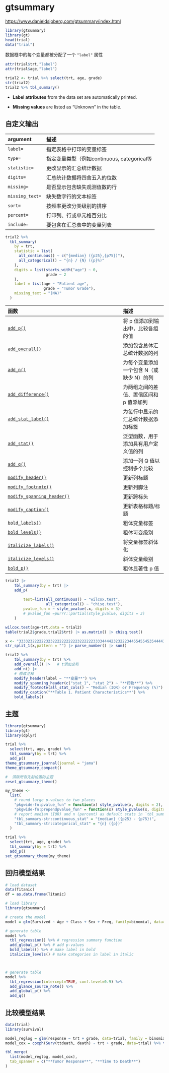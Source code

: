 # gtsummary

<https://www.danieldsjoberg.com/gtsummary/index.html>

```r
library(gtsummary)
library(gt)
head(trial)
data("trial")
```

数据框中的每个变量都被分配了一个 `"label"` 属性

```r
attr(trial$trt,"label")
attr(trial$age,"label")
```

```r
trial2 <- trial %>% select(trt, age, grade)
str(trial2)
trial2 %>% tbl_summary()
```

-   **Label attributes** from the data set are automatically printed.

-   **Missing values** are listed as “Unknown” in the table.

## 自定义输出

| argument        | 描述                                        |
|:----------------|:--------------------------------------------|
| `label=`        | 指定表格中打印的变量标签                    |
| `type=`         | 指定变量类型（例如continuous, categorical等 |
| `statistic=`    | 更改显示的汇总统计数据                      |
| `digits=`       | 汇总统计数据将四舍五入的位数                |
| `missing=`      | 是否显示包含缺失观测值数的行                |
| `missing_text=` | 缺失数字行的文本标签                        |
| `sort=`         | 按频率更改分类级别的排序                    |
| `percent=`      | 打印列、行或单元格百分比                    |
| `include=`      | 要包含在汇总表中的变量列表                  |

```r
trial2 %>%
  tbl_summary(
    by = trt,
    statistic = list(
      all_continuous() ~ c("{median} ({p25},{p75})"),
      all_categorical() ~ "{n} / {N} ({p}%)"
    ),
    digits = list(starts_with("age") ~ 0,
                  grade ~ 2
    ),
    label = list(age ~ "Patient age",
                 grade ~ "Tumor Grade"),
    missing_text = "(NA)"
  )
```

| 函数                                                                                                         | 描述                                     |
|:-------------------------------------------------------------------------------------------------------------|:-----------------------------------------|
| [`add_p()`](https://www.danieldsjoberg.com/gtsummary/reference/add_p.html)                                   | 将 p 值添加到输出中，比较各组的值        |
| [`add_overall()`](https://www.danieldsjoberg.com/gtsummary/reference/add_overall.html)                       | 添加包含总体汇总统计数据的列             |
| [`add_n()`](https://www.danieldsjoberg.com/gtsummary/reference/add_n.html)                                   | 为每个变量添加一个包含 N（或缺少 N）的列 |
| [`add_difference()`](https://www.danieldsjoberg.com/gtsummary/reference/add_difference.html)                 | 为两组之间的差值、置信区间和 p 值添加列  |
| [`add_stat_label()`](https://www.danieldsjoberg.com/gtsummary/reference/add_stat_label.html)                 | 为每行中显示的汇总统计数据添加标签       |
| [`add_stat()`](https://www.danieldsjoberg.com/gtsummary/reference/add_stat.html)                             | 泛型函数，用于添加具有用户定义值的列     |
| [`add_q()`](https://www.danieldsjoberg.com/gtsummary/reference/add_q.html)                                   | 添加一列 Q 值以控制多个比较              |
| [`modify_header()`](https://www.danieldsjoberg.com/gtsummary/reference/modify.html)                          | 更新列标题                               |
| [`modify_footnote()`](https://www.danieldsjoberg.com/gtsummary/reference/modify.html)                        | 更新列脚注                               |
| [`modify_spanning_header()`](https://www.danieldsjoberg.com/gtsummary/reference/modify.html)                 | 更新跨标头                               |
| [`modify_caption()`](https://www.danieldsjoberg.com/gtsummary/reference/modify.html)                         | 更新表格标题/标题                        |
| [`bold_labels()`](https://www.danieldsjoberg.com/gtsummary/reference/bold_italicize_labels_levels.html)      | 粗体变量标签                             |
| [`bold_levels()`](https://www.danieldsjoberg.com/gtsummary/reference/bold_italicize_labels_levels.html)      | 粗体可变级别                             |
| [`italicize_labels()`](https://www.danieldsjoberg.com/gtsummary/reference/bold_italicize_labels_levels.html) | 将变量标签斜体化                         |
| [`italicize_levels()`](https://www.danieldsjoberg.com/gtsummary/reference/bold_italicize_labels_levels.html) | 斜体变量级别                             |
| [`bold_p()`](https://www.danieldsjoberg.com/gtsummary/reference/bold_p.html)                                 | 粗体显著性 p 值                          |

```r
trial2 |> 
    tbl_summary(by = trt) |> 
    add_p(
        
        test=list(all_continuous() ~ "wilcox.test", 
                  all_categorical() ~ "chisq.test"),
        pvalue_fun = ~ style_pvalue(.x, digits = 3)
        # pvalue_fun =purrr::partial(style_pvalue, digits = 3)
    ) 


```

```r
wilcox.test(age~trt,data = trial2)
table(trial2$grade,trial2$trt) |> as.matrix() |> chisq.test()
```

```r
x <- "333323222222323222222222223222222333344442323222344554554535444411111111111111111111122233434441534434433435456444533222233444444343331111222222222233333333333333344444444444444344444444444444"
str_split_1(x,pattern = "") |> parse_number() |> sum()
```

```r
trial2 %>%
    tbl_summary(by = trt) %>%
    add_overall() |>   # t添加总和
    add_n() |>
    # 修改注释
    modify_header(label ~ "**变量**") %>%
    modify_spanning_header(c("stat_1", "stat_2") ~ "**药物**") %>%
    modify_footnote(all_stat_cols() ~ "Median (IQR) or Frequency (%)") %>%
    modify_caption("**Table 1. Patient Characteristics**") %>%
    bold_labels()
```

## 主题

```r
library(gtsummary)
library(gt)
library(dplyr)

trial %>%
  select(trt, age, grade) %>%
  tbl_summary(by = trt) %>%
  add_p()
theme_gtsummary_journal(journal = "jama")
theme_gtsummary_compact()

#  清除所有先前设置的主题
reset_gtsummary_theme()
```

```r
my_theme <-
  list(
    # round large p-values to two places
    "pkgwide-fn:pvalue_fun" = function(x) style_pvalue(x, digits = 2),
    "pkgwide-fn:prependpvalue_fun" = function(x) style_pvalue(x, digits = 2, prepend_p = TRUE),
    # report median (IQR) and n (percent) as default stats in `tbl_summary()`
    "tbl_summary-str:continuous_stat" = "{median} ({p25} - {p75})",
    "tbl_summary-str:categorical_stat" = "{n} ({p})"
  )

trial %>%
  select(trt, age, grade) %>%
  tbl_summary(by = trt) %>%
  add_p()
set_gtsummary_theme(my_theme)
```

## 回归模型结果

```r
# load dataset
data(Titanic)
df = as.data.frame(Titanic)

# load library
library(gtsummary)

# create the model
model = glm(Survived ~ Age + Class + Sex + Freq, family=binomial, data=df)

# generate table 
model %>%
  tbl_regression() %>% # regression summary function
  add_global_p() %>% # add p-values
  bold_labels() %>% # make label in bold
  italicize_levels() # make categories in label in italic



# generate table 
model %>%
  tbl_regression(intercept=TRUE, conf.level=0.9) %>%
  add_glance_source_note() %>%
  add_global_p() %>%
  add_q() 
```

## 比较模型结果

```r
data(trial)
library(survival)

model_reglog = glm(response ~ trt + grade, data=trial, family = binomial) %>% tbl_regression()
model_cox = coxph(Surv(ttdeath, death) ~ trt + grade, data=trial) %>% tbl_regression()

tbl_merge(
  list(model_reglog, model_cox),
  tab_spanner = c("**Tumor Response**", "**Time to Death**")
)
```
